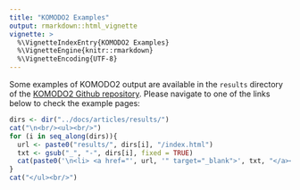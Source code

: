 ```yaml
---
title: "KOMODO2 Examples"
output: rmarkdown::html_vignette
vignette: >
  %\VignetteIndexEntry{KOMODO2 Examples}
  %\VignetteEngine{knitr::rmarkdown}
  %\VignetteEncoding{UTF-8}
---
```


Some examples of KOMODO2 output are available in the `results` directory of the [KOMODO2 Github repository](https://github.com/fcampelo/KOMODO2). Please navigate to one of the links below to check the 
example pages:

```r
dirs <- dir("../docs/articles/results/")
cat("\n<br/><ul><br/>")
for (i in seq_along(dirs)){
  url <- paste0("results/", dirs[i], "/index.html")
  txt <- gsub("_", "-", dirs[i], fixed = TRUE)
  cat(paste0('\n<li> <a href="', url, '" target="_blank">', txt, "</a></li><br/>"))
}
cat("</ul><br/>")
```

